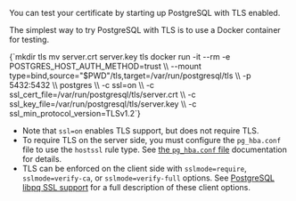 You can test your certificate by starting up PostgreSQL with TLS enabled.

The simplest way to try PostgreSQL with TLS is to use a Docker container for testing.

<CodeBlock autoCopy language="shell-session">
  {`mkdir tls
mv server.crt server.key tls
docker run -it --rm -e POSTGRES_HOST_AUTH_METHOD=trust \\
           --mount type=bind,source="$PWD"/tls,target=/var/run/postgresql/tls \\
           -p 5432:5432 \\
           postgres \\
           -c ssl=on \\
           -c ssl_cert_file=/var/run/postgresql/tls/server.crt \\
           -c ssl_key_file=/var/run/postgresql/tls/server.key \\
           -c ssl_min_protocol_version=TLSv1.2`}
</CodeBlock>

- Note that `ssl=on` enables TLS support, but does not require TLS.
- To require TLS on the server side, you must configure the `pg_hba.conf` file to use the `hostssl` rule type. See [the `pg_hba.conf` file](https://www.postgresql.org/docs/current/auth-pg-hba-conf.html) documentation for details.
- TLS can be enforced on the client side with `sslmode=require`, `sslmode=verify-ca`, or `sslmode=verify-full` options. See [PostgreSQL libpq SSL support](https://www.postgresql.org/docs/current/libpq-ssl.html) for a full description of these client options.

